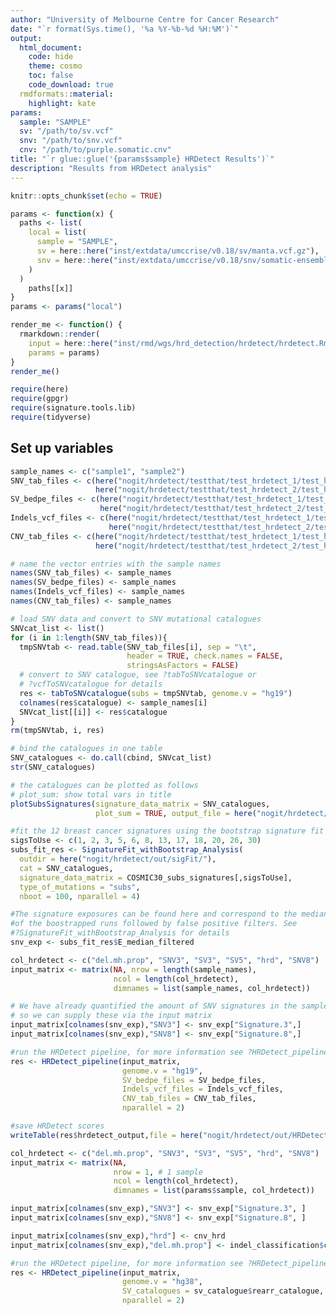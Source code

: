 ```yaml
---
author: "University of Melbourne Centre for Cancer Research"
date: "`r format(Sys.time(), '%a %Y-%b-%d %H:%M')`"
output:
  html_document:
    code: hide
    theme: cosmo
    toc: false
    code_download: true
  rmdformats::material:
    highlight: kate
params:
  sample: "SAMPLE"
  sv: "/path/to/sv.vcf"
  snv: "/path/to/snv.vcf"
  cnv: "/path/to/purple.somatic.cnv"
title: "`r glue::glue('{params$sample} HRDetect Results')`"
description: "Results from HRDetect analysis"
---
```


<style type="text/css">
.main-container {
  max-width: 1400px;
  margin-left: auto;
  margin-right: auto;
}
</style>

```r
knitr::opts_chunk$set(echo = TRUE)
```

```r
params <- function(x) {
  paths <- list(
    local = list(
      sample = "SAMPLE",
      sv = here::here("inst/extdata/umccrise/v0.18/sv/manta.vcf.gz"),
      snv = here::here("inst/extdata/umccrise/v0.18/snv/somatic-ensemble-PASS.vcf.gz")
    )
  )
    paths[[x]]
}
params <- params("local")

render_me <- function() {
  rmarkdown::render(
    input = here::here("inst/rmd/wgs/hrd_detection/hrdetect/hrdetect.Rmd"),
    params = params)
}
render_me()
```

```r
require(here)
require(gpgr)
require(signature.tools.lib)
require(tidyverse)
```



## Set up variables

```r
sample_names <- c("sample1", "sample2")
SNV_tab_files <- c(here("nogit/hrdetect/testthat/test_hrdetect_1/test_hrdetect_1.snv.simple.txt"),
                   here("nogit/hrdetect/testthat/test_hrdetect_2/test_hrdetect_2.snv.simple.txt"))
SV_bedpe_files <- c(here("nogit/hrdetect/testthat/test_hrdetect_1/test_hrdetect_1.sv.bedpe"),
                    here("nogit/hrdetect/testthat/test_hrdetect_2/test_hrdetect_2.sv.bedpe"))
Indels_vcf_files <- c(here("nogit/hrdetect/testthat/test_hrdetect_1/test_hrdetect_1.indel.vcf.gz"),
                      here("nogit/hrdetect/testthat/test_hrdetect_2/test_hrdetect_2.indel.vcf.gz"))
CNV_tab_files <- c(here("nogit/hrdetect/testthat/test_hrdetect_1/test_hrdetect_1.cna.txt"),
                   here("nogit/hrdetect/testthat/test_hrdetect_2/test_hrdetect_2.cna.txt"))

# name the vector entries with the sample names
names(SNV_tab_files) <- sample_names
names(SV_bedpe_files) <- sample_names
names(Indels_vcf_files) <- sample_names
names(CNV_tab_files) <- sample_names
```


```r
# load SNV data and convert to SNV mutational catalogues
SNVcat_list <- list()
for (i in 1:length(SNV_tab_files)){
  tmpSNVtab <- read.table(SNV_tab_files[i], sep = "\t",
                          header = TRUE, check.names = FALSE,
                          stringsAsFactors = FALSE)
  # convert to SNV catalogue, see ?tabToSNVcatalogue or
  # ?vcfToSNVcatalogue for details
  res <- tabToSNVcatalogue(subs = tmpSNVtab, genome.v = "hg19")
  colnames(res$catalogue) <- sample_names[i]
  SNVcat_list[[i]] <- res$catalogue
}
rm(tmpSNVtab, i, res)

# bind the catalogues in one table
SNV_catalogues <- do.call(cbind, SNVcat_list)
str(SNV_catalogues)
```


```r
# the catalogues can be plotted as follows
# plot_sum: show total vars in title
plotSubsSignatures(signature_data_matrix = SNV_catalogues,
                   plot_sum = TRUE, output_file = here("nogit/hrdetect/out/SNV_catalogues.jpg"))
```

```r
#fit the 12 breast cancer signatures using the bootstrap signature fit approach
sigsToUse <- c(1, 2, 3, 5, 6, 8, 13, 17, 18, 20, 26, 30)
subs_fit_res <- SignatureFit_withBootstrap_Analysis(
  outdir = here("nogit/hrdetect/out/sigFit/"),
  cat = SNV_catalogues,
  signature_data_matrix = COSMIC30_subs_signatures[,sigsToUse],
  type_of_mutations = "subs",
  nboot = 100, nparallel = 4)

#The signature exposures can be found here and correspond to the median
#of the boostrapped runs followed by false positive filters. See
#?SignatureFit_withBootstrap_Analysis for details
snv_exp <- subs_fit_res$E_median_filtered
```

```r
col_hrdetect <- c("del.mh.prop", "SNV3", "SV3", "SV5", "hrd", "SNV8")
input_matrix <- matrix(NA, nrow = length(sample_names),
                       ncol = length(col_hrdetect),
                       dimnames = list(sample_names, col_hrdetect))

# We have already quantified the amount of SNV signatures in the samples,
# so we can supply these via the input matrix
input_matrix[colnames(snv_exp),"SNV3"] <- snv_exp["Signature.3",]
input_matrix[colnames(snv_exp),"SNV8"] <- snv_exp["Signature.8",]

#run the HRDetect pipeline, for more information see ?HRDetect_pipeline
res <- HRDetect_pipeline(input_matrix,
                         genome.v = "hg19",
                         SV_bedpe_files = SV_bedpe_files,
                         Indels_vcf_files = Indels_vcf_files,
                         CNV_tab_files = CNV_tab_files,
                         nparallel = 2)

#save HRDetect scores
writeTable(res$hrdetect_output,file = here("nogit/hrdetect/out/HRDetect_res.tsv"))
```

```r
col_hrdetect <- c("del.mh.prop", "SNV3", "SV3", "SV5", "hrd", "SNV8")
input_matrix <- matrix(NA,
                       nrow = 1, # 1 sample
                       ncol = length(col_hrdetect),
                       dimnames = list(params$sample, col_hrdetect))

input_matrix[colnames(snv_exp),"SNV3"] <- snv_exp["Signature.3", ]
input_matrix[colnames(snv_exp),"SNV8"] <- snv_exp["Signature.8", ]

input_matrix[colnames(snv_exp),"hrd"] <- cnv_hrd
input_matrix[colnames(snv_exp),"del.mh.prop"] <- indel_classification$count_proportion[1, "del.mh.prop"]

#run the HRDetect pipeline, for more information see ?HRDetect_pipeline
res <- HRDetect_pipeline(input_matrix,
                         genome.v = "hg38",
                         SV_catalogues = sv_catalogue$rearr_catalogue,
                         nparallel = 2)

```

